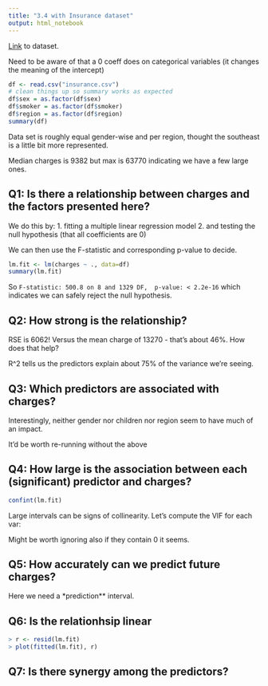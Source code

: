 ```yaml
---
title: "3.4 with Insurance dataset"
output: html_notebook
---
```


[Link](https://www.kaggle.com/datasets/mirichoi0218/insurance/) to dataset.

Need to be aware of that a 0 coeff does on categorical variables (it changes the meaning of the intercept)

```r
df <- read.csv("insurance.csv")
# clean things up so summary works as expected
df$sex = as.factor(df$sex)
df$smoker = as.factor(df$smoker)
df$region = as.factor(df$region)
summary(df)
```
Data set is roughly equal gender-wise and per region, thought the southeast is a little bit more represented.

Median charges is 9382 but max is 63770 indicating we have a few large ones.

## Q1: Is there a relationship between charges and the factors presented here?

We do this by:
 1. fitting a multiple linear regression model
 2. and testing the null hypothesis (that all coefficients are 0)
 
We can then use the F-statistic and corresponding p-value to decide.

```r
lm.fit <- lm(charges ~ ., data=df)
summary(lm.fit)
```

So `F-statistic: 500.8 on 8 and 1329 DF,  p-value: < 2.2e-16` which indicates we can safely reject the null hypothesis.

## Q2: How strong is the relationship?

RSE is 6062! Versus the mean charge of 13270 - that's about 46%. How does that help?

R^2 tells us the predictors explain about 75% of the variance we're seeing.

## Q3: Which predictors are associated with charges?

Interestingly, neither gender nor children nor region seem to have much of an impact.

It'd be worth re-running without the above

## Q4: How large is the association between each (significant) predictor and charges?

```r
confint(lm.fit)
```
Large intervals can be signs of collinearity. Let's compute the VIF for each var:

Might be worth ignoring also if they contain 0 it seems.



## Q5: How accurately can we predict future charges?

Here we need a *prediction** interval.

## Q6: Is the relationhsip linear

```r
> r <- resid(lm.fit)
> plot(fitted(lm.fit), r)
```

## Q7: Is there synergy among the predictors?
